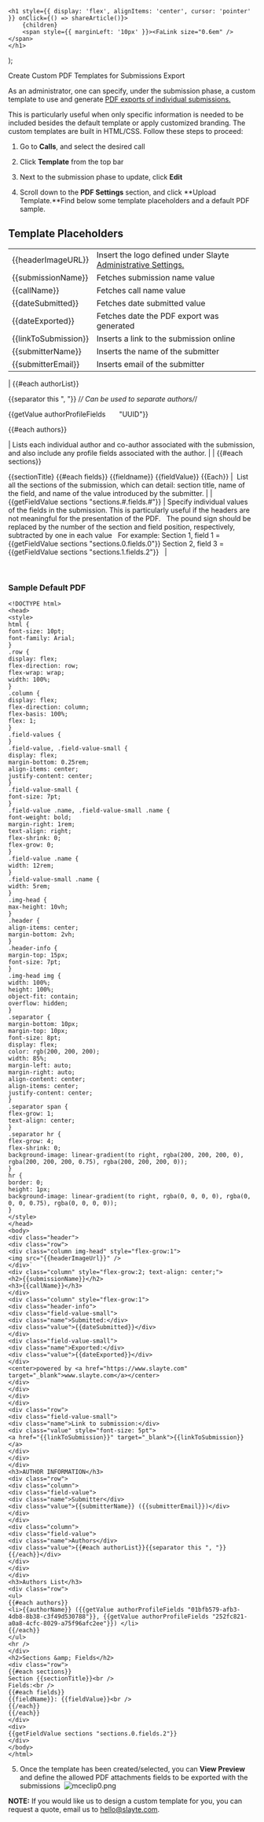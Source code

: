 
    <h1 style={{ display: 'flex', alignItems: 'center', cursor: 'pointer' }} onClick={() => shareArticle()}>
        {children} 
        <span style={{ marginLeft: '10px' }}><FaLink size="0.6em" /></span>
    </h1>
);

<ToastContainer />

<ClickableTitle>Create Custom PDF Templates for Submissions Export</ClickableTitle>


As an administrator, one can specify, under the submission phase, a custom template to use and generate [PDF exports of individual submissions.](https://docs-for-customers.slayte.com/hc/en-us/articles/115009676927)


This is particularly useful when only specific information is needed to be included besides the default template or apply customized branding. The custom templates are built in HTML/CSS. Follow these steps to proceed:


1. Go to **Calls**, and select the desired call


2. Click **Template** from the top bar 


3. Next to the submission phase to update, click **Edit**


4. Scroll down to the **PDF Settings** section, and click **Upload Template.**Find below some template placeholders and a default PDF sample.


## Template Placeholders


|  |  |
| --- | --- |
| {{headerImageURL}} | Insert the logo defined under Slayte [Administrative Settings.](https://docs-for-customers.slayte.com/hc/en-us/articles/4412997300115) |
| {{submissionName}} | Fetches submission name value |
| {{callName}} | Fetches call name value |
| {{dateSubmitted}} | Fetches date submitted value |
| {{dateExported}} | Fetches date the PDF export was generated |
| {{linkToSubmission}} | Inserts a link to the submission online |
| {{submitterName}} | Inserts the name of the submitter |
| {{submitterEmail}} | Inserts email of the submitter |
| 
{{#each authorList}}

{{separator this ", "}} /*/ Can be used to separate authors/*/


{{getValue authorProfileFields
      "UUID"}}

{{#each authors}}


 | Lists each individual author and co-author associated with the submission, and also include any profile fields associated with the author. |
| 
{{#each sections}}

{{sectionTitle}
{{#each fields}}
{{fieldname}}
{{fieldValue}}
{{Each}}
 |  List all the sections of the submission, which can detail: section title, name of the field, and name of the value introduced by the submitter. |
| 
{{getFieldValue sections "sections.#.fields.#"}}
 | Specify individual values of the fields in the submission. This is particularly useful if the headers are not meaningful for the presentation of the PDF.
 
The pound sign should be replaced by the number of the section and field position, respectively, subtracted by one in each value
 
For example:
Section 1, field 1 = {{getFieldValue sections "sections.0.fields.0"}}
Section 2, field 3 = {{getFieldValue sections "sections.1.fields.2"}}
  |


 


### Sample Default PDF




```
<!DOCTYPE html>  
<head>  
<style>  
html {  
font-size: 10pt;  
font-family: Arial;  
}  
.row {  
display: flex;  
flex-direction: row;  
flex-wrap: wrap;  
width: 100%;  
}  
.column {  
display: flex;  
flex-direction: column;  
flex-basis: 100%;  
flex: 1;  
}  
.field-values {  
}  
.field-value, .field-value-small {  
display: flex;  
margin-bottom: 0.25rem;  
align-items: center;  
justify-content: center;  
}  
.field-value-small {  
font-size: 7pt;  
}  
.field-value .name, .field-value-small .name {  
font-weight: bold;  
margin-right: 1rem;  
text-align: right;  
flex-shrink: 0;  
flex-grow: 0;  
}  
.field-value .name {  
width: 12rem;  
}  
.field-value-small .name {  
width: 5rem;  
}  
.img-head {  
max-height: 10vh;  
}  
.header {  
align-items: center;  
margin-bottom: 2vh;  
}  
.header-info {  
margin-top: 15px;  
font-size: 7pt;  
}  
.img-head img {  
width: 100%;  
height: 100%;  
object-fit: contain;  
overflow: hidden;  
}  
.separator {  
margin-bottom: 10px;  
margin-top: 10px;  
font-size: 8pt;  
display: flex;  
color: rgb(200, 200, 200);  
width: 85%;  
margin-left: auto;  
margin-right: auto;  
align-content: center;  
align-items: center;  
justify-content: center;  
}  
.separator span {  
flex-grow: 1;  
text-align: center;  
}  
.separator hr {  
flex-grow: 4;  
flex-shrink: 0;  
background-image: linear-gradient(to right, rgba(200, 200, 200, 0), rgba(200, 200, 200, 0.75), rgba(200, 200, 200, 0));  
}  
hr {  
border: 0;  
height: 1px;  
background-image: linear-gradient(to right, rgba(0, 0, 0, 0), rgba(0, 0, 0, 0.75), rgba(0, 0, 0, 0));  
}  
</style>  
</head>  
<body>  
<div class="header">  
<div class="row">  
<div class="column img-head" style="flex-grow:1">  
<img src="{{headerImageUrl}}" />  
</div>`  
<div class="column" style="flex-grow:2; text-align: center;">  
<h2>{{submissionName}}</h2>  
<h3>{{callName}}</h3>  
</div>  
<div class="column" style="flex-grow:1">  
<div class="header-info">  
<div class="field-value-small">  
<div class="name">Submitted:</div>  
<div class="value">{{dateSubmitted}}</div>  
</div>  
<div class="field-value-small">  
<div class="name">Exported:</div>  
<div class="value">{{dateExported}}</div>  
</div>  
<center>powered by <a href="https://www.slayte.com" target="_blank">www.slayte.com</a></center>  
</div>  
</div>  
</div>  
</div>  
<div class="row">  
<div class="field-value-small">  
<div class="name">Link to submission:</div>  
<div class="value" style="font-size: 5pt">  
<a href="{{linkToSubmission}}" target="_blank">{{linkToSubmission}}</a>  
</div>  
</div>  
</div>  
<h3>AUTHOR INFORMATION</h3>  
<div class="row">  
<div class="column">  
<div class="field-value">  
<div class="name">Submitter</div>  
<div class="value">{{submitterName}} ({{submitterEmail}})</div>  
</div>  
</div>  
<div class="column">  
<div class="field-value">  
<div class="name">Authors</div>  
<div class="value">{{#each authorList}}{{separator this ", "}}{{/each}}</div>  
</div>  
</div>  
</div>  
<h3>Authors List</h3>  
<div class="row">  
<ul>  
{{#each authors}}  
<li>{{authorName}} ({{getValue authorProfileFields "01bfb579-afb3-4db8-8b38-c3f49d530788"}}, {{getValue authorProfileFields "252fc821-a0a8-4cfc-8029-a75f96afc2ee"}}) </li>  
{{/each}}  
</ul>  
<hr />  
</div>  
<h2>Sections &amp; Fields</h2>  
<div class="row">  
{{#each sections}}  
Section {{sectionTitle}}<br />  
Fields:<br />  
{{#each fields}}  
{{fieldName}}: {{fieldValue}}<br />  
{{/each}}  
{{/each}}  
</div>   
<div>  
{{getFieldValue sections "sections.0.fields.2"}}  
</div>  
</body>  
</html>
```



5. Once the template has been created/selected, you can **View Preview** and define the allowed PDF attachments fields to be exported with the submissions 
![mceclip0.png](../../../resources/article-images/12702004234003-Create-Custom-PDF-Templates-for-Submissions-Export_1.png)

**NOTE:** If you would like us to design a custom template for you, you can request a quote, email us to hello@slayte.com.

